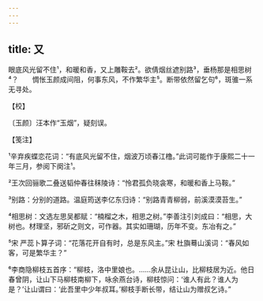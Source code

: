 ```yaml
---
---
---
```

title: 又
---







眼底风光留不住¹，和暖和香，又上雕鞍去²。欲倩烟丝遮别路³，垂杨那是相思树⁴？　　惆怅玉颜成间阻，何事东风，不作繁华主⁵。断带依然留乞句⁶，斑骓一系无寻处。





【校】


〔玉颜〕汪本作“玉烟”，疑刻误。





【笺注】


¹辛弃疾蝶恋花词：“有底风光留不住，烟波万顷春江橹。”此词可能作于康熙二十一年三月，参阅下阕注¹。

²王次回骊歌二叠送韬仲春往秣陵诗：“怜君孤负晓衾寒，和暖和香上马鞍。”

³别路：分别的道路。温庭筠送李亿东归诗：“别路青青柳弱，前溪漠漠苔生。”

⁴相思树：文选左思吴都赋：“楠榴之木，相思之树。”李善注引刘成曰：“相思，大树也。材理坚，邪斫之则文，可作器。其实如珊瑚，历年不变。东冶有之。”

⁵宋 严蕊卜算子词：“花落花开自有时，总是东风主。”宋 杜旟蓦山溪词：“春风如客，可是繁华主？”

⁶李商隐柳枝五首序：“柳枝，洛中里娘也。……余从昆让山，比柳枝居为近。他日春曾阴，让山下马柳枝南柳下，咏余燕台诗，柳枝惊问：‘谁人有此？谁人为是？’让山谓曰：‘此吾里中少年叔耳。’柳枝手断长带，结让山为赠叔乞诗。”